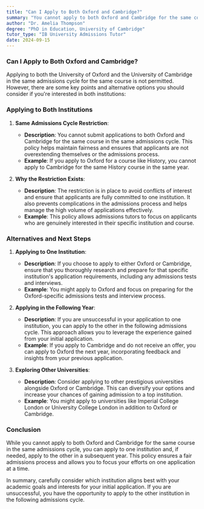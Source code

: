 ```yaml
---
title: "Can I Apply to Both Oxford and Cambridge?"
summary: "You cannot apply to both Oxford and Cambridge for the same course in the same admissions cycle. However, you can apply to one of them and, if unsuccessful, apply to the other for the following year."
author: "Dr. Amelia Thompson"
degree: "PhD in Education, University of Cambridge"
tutor_type: "IB University Admissions Tutor"
date: 2024-09-15
---
```


### Can I Apply to Both Oxford and Cambridge?

Applying to both the University of Oxford and the University of Cambridge in the same admissions cycle for the same course is not permitted. However, there are some key points and alternative options you should consider if you're interested in both institutions:

### Applying to Both Institutions

1. **Same Admissions Cycle Restriction**:
   - **Description**: You cannot submit applications to both Oxford and Cambridge for the same course in the same admissions cycle. This policy helps maintain fairness and ensures that applicants are not overextending themselves or the admissions process.
   - **Example**: If you apply to Oxford for a course like History, you cannot apply to Cambridge for the same History course in the same year.

2. **Why the Restriction Exists**:
   - **Description**: The restriction is in place to avoid conflicts of interest and ensure that applicants are fully committed to one institution. It also prevents complications in the admissions process and helps manage the high volume of applications effectively.
   - **Example**: This policy allows admissions tutors to focus on applicants who are genuinely interested in their specific institution and course.

### Alternatives and Next Steps

1. **Applying to One Institution**:
   - **Description**: If you choose to apply to either Oxford or Cambridge, ensure that you thoroughly research and prepare for that specific institution's application requirements, including any admissions tests and interviews.
   - **Example**: You might apply to Oxford and focus on preparing for the Oxford-specific admissions tests and interview process.

2. **Applying in the Following Year**:
   - **Description**: If you are unsuccessful in your application to one institution, you can apply to the other in the following admissions cycle. This approach allows you to leverage the experience gained from your initial application.
   - **Example**: If you apply to Cambridge and do not receive an offer, you can apply to Oxford the next year, incorporating feedback and insights from your previous application.

3. **Exploring Other Universities**:
   - **Description**: Consider applying to other prestigious universities alongside Oxford or Cambridge. This can diversify your options and increase your chances of gaining admission to a top institution.
   - **Example**: You might apply to universities like Imperial College London or University College London in addition to Oxford or Cambridge.

### Conclusion

While you cannot apply to both Oxford and Cambridge for the same course in the same admissions cycle, you can apply to one institution and, if needed, apply to the other in a subsequent year. This policy ensures a fair admissions process and allows you to focus your efforts on one application at a time.

In summary, carefully consider which institution aligns best with your academic goals and interests for your initial application. If you are unsuccessful, you have the opportunity to apply to the other institution in the following admissions cycle.
